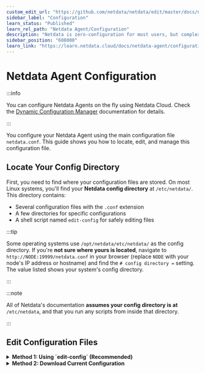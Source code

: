 ```yaml
---
custom_edit_url: "https://github.com/netdata/netdata/edit/master/docs/netdata-agent/configuration/README.md"
sidebar_label: "Configuration"
learn_status: "Published"
learn_rel_path: "Netdata Agent/Configuration"
description: "Netdata is zero-configuration for most users, but complex infrastructures may require you to tweak some of the Agent's granular settings."
sidebar_position: "608000"
learn_link: "https://learn.netdata.cloud/docs/netdata-agent/configuration/configuration"
---
```


# Netdata Agent Configuration

:::info

You can configure Netdata Agents on the fly using Netdata Cloud. Check the [Dynamic Configuration Manager](/docs/netdata-agent/configuration/dynamic-configuration-manager) documentation for details.

:::

You configure your Netdata Agent using the main configuration file `netdata.conf`. This guide shows you how to locate, edit, and manage this configuration file.

## Locate Your Config Directory

First, you need to find where your configuration files are stored. On most Linux systems, you'll find your **Netdata config directory** at `/etc/netdata/`. This directory contains:

- Several configuration files with the `.conf` extension
- A few directories for specific configurations
- A shell script named `edit-config` for safely editing files

:::tip

Some operating systems use `/opt/netdata/etc/netdata/` as the config directory.
If you're **not sure where yours is located**, navigate to `http://NODE:19999/netdata.conf` in your browser (replace `NODE` with your node's IP address or hostname) and find the `# config directory =` setting. The value listed shows your system's config directory.

:::

:::note

All of Netdata's documentation **assumes your config directory is at** `/etc/netdata`, and that you run any scripts from inside that directory.

:::

## Edit Configuration Files

<details>
<summary><strong>Method 1: Using `edit-config` (Recommended)</strong></summary>

You should use the `edit-config` script for making configuration changes. This script lives inside your config directory and helps you manage and safely edit configuration files.

To edit `netdata.conf`:

1. Navigate to your config directory and run the edit script:

   ```bash
   cd /etc/netdata 2>/dev/null || cd /opt/netdata/etc/netdata
   sudo ./edit-config netdata.conf
   ```

2. Your default editor will open with the configuration file
3. Make your changes and save the file

</details>

<details>
<summary><strong>Method 2: Download Current Configuration</strong></summary>

If you want to work with the exact configuration currently running on your Agent, you can download it directly.

You can download the running version of `netdata.conf` from your running Netdata Agent at this URL:

```url
http://agent-ip:19999/netdata.conf
```

To download and replace your current configuration file:

```bash
cd /etc/netdata 2>/dev/null || cd /opt/netdata/etc/netdata
curl -ksSLo /tmp/netdata.conf.new http://localhost:19999/netdata.conf && sudo mv -i /tmp/netdata.conf.new netdata.conf 
```

This method is useful when you want to:

- Backup your current running configuration
- Start with the default settings that are currently active
- Replicate configuration across multiple agents

</details>
